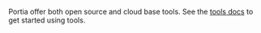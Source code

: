 Portia offer both open source and cloud base tools. See the [tools docs](/intro-to-tools) to get started using tools.
